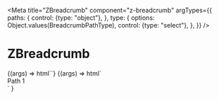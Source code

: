 
<Meta
  title="ZBreadcrumb"
  component="z-breadcrumb"
  argTypes={{
    paths: {
      control: {type: "object"},
    },
    type: {
      options: Object.values(BreadcrumbPathType),
      control: {type: "select"},
    },
  }}
/>

# ZBreadcrumb

<Canvas>
  <Story
    name="breadcrumb with paths"
    args={{
      type: "semibold",
      paths: [
        {name: "Path 1", path: "/path1"},
        {name: "Path 2", path: "/path2"},
        {name: "Path 3", path: "/path3"},
      ],
    }}
  >
    {(args) => html`<z-breadcrumb
      type=${args.type}
      paths=${JSON.stringify(args.paths)}
    ></z-breadcrumb>`}
  </Story>
</Canvas>

<Canvas>
  <Story
    name="breadcrumb with slot"
    args={{
      type: "semibold",
    }}
  >
    {(args) =>
      html`<z-breadcrumb type=${args.type}
        ><div slot="breadcrumb-content">
          <z-link
            href="/path1"
            textcolor="primary"
            iconposition="left"
            htmlid="1"
            htmltabindex="1"
            icon="chevron-left"
            >Path 1</z-link
          >
        </div></z-breadcrumb
      >`
    }
  </Story>
</Canvas>

<ArgsTable of="z-breadcrumb" />
